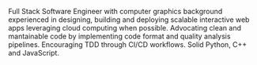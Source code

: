 Full Stack Software Engineer with computer graphics background experienced in designing,
building and deploying scalable interactive web apps leveraging cloud computing when
possible. Advocating clean and mantainable code by implementing code format and quality
analysis pipelines. Encouraging TDD through CI/CD workflows. Solid Python, C++ and
JavaScript.
